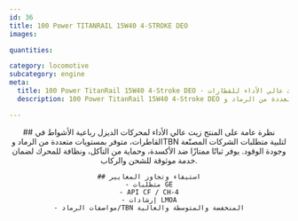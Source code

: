 ```yaml
---
id: 36
title: 100 Power TITANRAIL 15W40 4-STROKE DEO
images:

quantities:

category: locomotive
subcategory: engine
meta:
  title: 100 Power TitanRail 15W40 4-Stroke DEO - زيت محرك عالي الأداء للقطارات
  description: 100 Power TitanRail 15W40 4-Stroke DEO هو زيت محرك عالي الأداء مُصمم لمحركات الديزل رباعية الأشواط في القاطرات. متوفر بمستويات متعددة من الرماد وTBN لتلبية متطلبات المصنّعين وجودة الوقود، ويوفر ثباتًا ممتازًا ضد الأكسدة، وحماية فائقة من التآكل، ونظافة متميزة للمحرك. يلبي متطلبات GE ومعايير API CF / CH-4 وإرشادات LMOA.

---
```


<Header>
    ## نظرة عامة على المنتج
    زيت عالي الأداء لمحركات الديزل رباعية الأشواط في القاطرات، متوفر
    بمستويات متعددة من الرماد وTBN لتلبية متطلبات الشركات المصنّعة
    وجودة الوقود. يوفر ثباتًا ممتازًا ضد الأكسدة، وحماية من التآكل،
    ونظافة للمحرك لضمان خدمة موثوقة للشحن والركاب.

    ## استيفاء وتجاوز المعايير
    - متطلبات GE
    - API CF / CH-4
    - إرشادات LMOA
    - مواصفات الرماد/TBN المنخفضة والمتوسطة والعالية

</Header>
